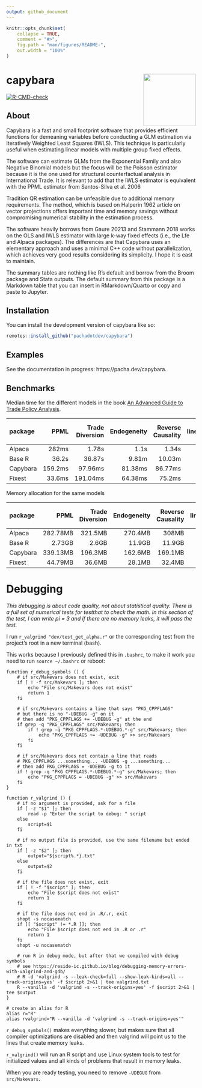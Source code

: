 ```yaml
---
output: github_document
---
```


<!-- README.md is generated from README.Rmd. Please edit that file -->

```r
knitr::opts_chunk$set(
    collapse = TRUE,
    comment = "#>",
    fig.path = "man/figures/README-",
    out.width = "100%"
)
```

# capybara <img src="man/figures/logo.svg" align="right" height="139" alt="" />

<!-- badges: start -->
[![R-CMD-check](https://github.com/pachadotdev/capybara/actions/workflows/R-CMD-check.yaml/badge.svg)](https://github.com/pachadotdev/capybara/actions/workflows/R-CMD-check.yaml)
<!-- badges: end -->

## About

Capybara is a fast and small footprint software that provides efficient
functions for demeaning variables before conducting a GLM estimation via
Iteratively Weighted Least Squares (IWLS). This technique is particularly useful
when estimating linear models with multiple group fixed effects.

The software can estimate GLMs from the Exponential Family and also Negative
Binomial models but the focus will be the Poisson estimator because it is the
one used for structural counterfactual analysis in International Trade. It is
relevant to add that the IWLS estimator is equivalent with the PPML estimator
from Santos-Silva et al. 2006

Tradition QR estimation can be unfeasible due to additional memory requirements.
The method, which is based on Halperin 1962 article on vector projections offers
important time and memory savings without compromising numerical stability in
the estimation process.

The software heavily borrows from Gaure 20213 and Stammann 2018 works on the
OLS and IWLS estimator with large k-way fixed effects (i.e., the Lfe and Alpaca
packages). The differences are that Capybara uses an elementary approach and
uses a minimal C++ code without parallelization, which achieves very good
results considering its simplicity. I hope it is east to maintain.

The summary tables are nothing like R's default and borrow from the Broom
package and Stata outputs. The default summary from this package is a Markdown
table that you can insert in RMarkdown/Quarto or copy and paste to Jupyter.

## Installation

You can install the development version of capybara like so:

``` r
remotes::install_github("pachadotdev/capybara")
```

## Examples

See the documentation in progress: https://pacha.dev/capybara.

## Benchmarks

Median time for the different models in the book [An Advanced Guide to Trade Policy Analysis](https://www.wto.org/english/res_e/publications_e/advancedguide2016_e.htm).

|package  |    PPML| Trade Diversion| Endogeneity| Reverse Causality| Non-linear/Phasing Effects| Globalization|
|:--------|-------:|---------------:|-----------:|-----------------:|--------------------------:|-------------:|
|Alpaca   |   282ms|           1.78s|        1.1s|             1.34s|                      2.18s|         4.48s|
|Base R   |   36.2s|          36.87s|       9.81m|            10.03m|                     10.41m|         10.4m|
|Capybara | 159.2ms|         97.96ms|     81.38ms|           86.77ms|                   104.69ms|      130.22ms|
|Fixest   |  33.6ms|        191.04ms|     64.38ms|            75.2ms|                   102.18ms|      162.28ms|

Memory allocation for the same models

|package  |     PPML| Trade Diversion| Endogeneity| Reverse Causality| Non-linear/Phasing Effects| Globalization|
|:--------|--------:|---------------:|-----------:|-----------------:|--------------------------:|-------------:|
|Alpaca   | 282.78MB|         321.5MB|     270.4MB|             308MB|                    366.5MB|       512.1MB|
|Base R   |   2.73GB|           2.6GB|      11.9GB|            11.9GB|                     11.9GB|          12GB|
|Capybara | 339.13MB|         196.3MB|     162.6MB|           169.1MB|                    181.1MB|       239.9MB|
|Fixest   |  44.79MB|          36.6MB|      28.1MB|            32.4MB|                     41.1MB|        62.9MB|

# Debugging

*This debugging is about code quality, not about statistical quality.*
*There is a full set of numerical tests for testthat to check the math.*
*In this section of the test, I can write pi = 3 and if there are no memory
leaks, it will pass the test.*

I run `r_valgrind "dev/test_get_alpha.r"` or the corresponding test from the
project's root in a new terminal (bash).

This works because I previously defined this in `.bashrc`, to make it work you
need to run `source ~/.bashrc` or reboot:

```
function r_debug_symbols () {
    # if src/Makevars does not exist, exit
    if [ ! -f src/Makevars ]; then
        echo "File src/Makevars does not exist"
        return 1
    fi

    # if src/Makevars contains a line that says "PKG_CPPFLAGS"
    # but there is no "-UDEBUG -g" on it
    # then add "PKG_CPPFLAGS += -UDEBUG -g" at the end
    if grep -q "PKG_CPPFLAGS" src/Makevars; then
        if ! grep -q "PKG_CPPFLAGS.*-UDEBUG.*-g" src/Makevars; then
            echo "PKG_CPPFLAGS += -UDEBUG -g" >> src/Makevars
        fi
    fi

    # if src/Makevars does not contain a line that reads
    # PKG_CPPFLAGS ...something... -UDEBUG -g ...something...
    # then add PKG_CPPFLAGS = -UDEBUG -g to it
    if ! grep -q "PKG_CPPFLAGS.*-UDEBUG.*-g" src/Makevars; then
        echo "PKG_CPPFLAGS = -UDEBUG -g" >> src/Makevars
    fi
}

function r_valgrind () {
    # if no argument is provided, ask for a file
    if [ -z "$1" ]; then
        read -p "Enter the script to debug: " script
    else
        script=$1
    fi

    # if no output file is provided, use the same filename but ended in txt
    if [ -z "$2" ]; then
        output="${script%.*}.txt"
    else
        output=$2
    fi

    # if the file does not exist, exit
    if [ ! -f "$script" ]; then
        echo "File $script does not exist"
        return 1
    fi

    # if the file does not end in .R/.r, exit
    shopt -s nocasematch
    if [[ "$script" != *.R ]]; then
        echo "File $script does not end in .R or .r"
        return 1
    fi
    shopt -u nocasematch

    # run R in debug mode, but after that we compiled with debug symbols
    # see https://reside-ic.github.io/blog/debugging-memory-errors-with-valgrind-and-gdb/
    # R -d 'valgrind -s --leak-check=full --show-leak-kinds=all --track-origins=yes' -f $script 2>&1 | tee valgrind.txt
    R --vanilla -d 'valgrind -s --track-origins=yes' -f $script 2>&1 | tee $output
}

# create an alias for R
alias r="R"
alias rvalgrind="R --vanilla -d 'valgrind -s --track-origins=yes'"
```

`r_debug_symbols()` makes everything slower, but makes sure that all compiler
optimizations are disabled and then valgrind will point us to the lines that
create memory leaks.

`r_valgrind()` will run an R script and use Linux system tools to test for
initialized values and all kinds of problems that result in memory leaks.

When you are ready testing, you need to remove `-UDEGUG` from `src/Makevars`.
